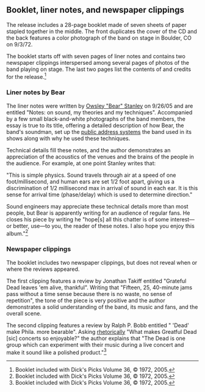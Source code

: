 
==Booklet, liner notes, and newspaper clippings==

The release includes a 28-page booklet made of seven sheets of paper stapled together in the middle.  The front duplicates the cover of the CD and the back features a color photograph of the band on stage in Boulder, CO on 9/3/72.

The booklet starts off with seven pages of liner notes and contains two newspaper clippings interspersed among several pages of photos of the band playing on stage.  The last two pages list the contents of and credits for the release.<ref>Booklet included with Dick's Picks Volume 36, &copy; 1972, 2005.</ref>

===Liner notes by Bear===

The liner notes were written by [[Owsley "Bear" Stanley]] on 9/26/05 and are entitled "Notes: on sound, my theories and my techniques".  Accompanied by a few small black-and-white photographs of the band members, the essay is true to its title, offering a detailed description of how Bear, the band's soundman, set up the [[Public address system|public address systems]] the band used in its shows along with why he used these techniques.

Technical details fill these notes, and the author demonstrates an appreciation of the acoustics of the venues and the brains of the people in the audience.  For example, at one point Stanley writes that:

"This is simple physics.  Sound travels through air at a speed of one foot/millisecond, and human ears are set 1/2 foot apart, giving us a discrimination of 1/2 millisecond max in arrival of sound in each ear.  It is this sense for arrival time (phase/delay) which is used to determine direction."

Sound engineers may appreciate these technical details more than most people, but Bear is apparently writing for an audience of regular fans.  He closes his piece by writing he "hope[s] all this chatter is of some interest&mdash;or better, use&mdash;to you, the reader of these notes.  I also hope you enjoy this album."<ref>Booklet included with Dick's Picks Volume 36, &copy; 1972, 2005.</ref>

===Newspaper clippings===

The booklet includes two newspaper clippings, but does not reveal when or where the reviews appeared.

The first clipping features a review by Jonathan Takiff entitled "Grateful Dead leaves 'em alive, thankful".  Writing that "Fifteen, 25, 40-minute jams pass without a time sense because there is no waste, no sense of repetition", the tone of the piece is very positive and the author demonstrates a solid understanding of the band, its music and fans, and the overall scene.

The second clipping features a review by Ralph P. Bobb entitled " 'Dead' make Phila. more bearable".  Asking [[Rhetorical question|rhetorically]] "What makes Greatful Dead [sic] concerts so enjoyable?" the author explains that "The Dead is one group which can experiment with their music during a live concert and make it sound like a polished product."<ref>Booklet included with Dick's Picks Volume 36, &copy; 1972, 2005.</ref>

